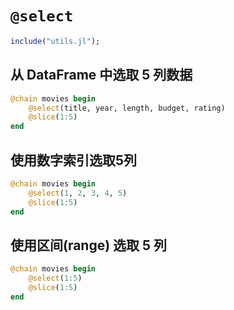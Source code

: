 # `@select`  {.unnumbered}

```julia
include("utils.jl");

```


## 从 DataFrame 中选取 5 列数据
```julia
@chain movies begin
    @select(title, year, length, budget, rating)
    @slice(1:5)
end
```
## 使用数字索引选取5列
```julia
@chain movies begin
    @select(1, 2, 3, 4, 5)
    @slice(1:5)
end
```

## 使用区间(range) 选取 5 列
```julia
@chain movies begin
    @select(1:5)
    @slice(1:5)
end
```


